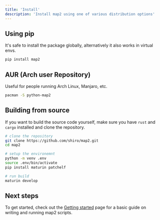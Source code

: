 ```yaml
---
title: 'Install'
description: 'Install map2 using one of various distribution options'
---
```



## Using pip

It's safe to install the package globally, alternatively it also works in virtual envs.

```bash
pip install map2
```

## AUR (Arch user Repository)

Useful for people running Arch Linux, Manjaro, etc.

```bash
pacman -S python-map2
```

## Building from source

If you want to build the source code yourself, make sure you have `rust` and `cargo` installed
and clone the repository.

```bash
# clone the repository
git clone https://github.com/shiro/map2.git
cd map2

# setup the environemnt
python -m venv .env
source .env/bin/activate
pip install maturin patchelf

# run build
maturin develop
```

## Next steps

To get started, check out the [Getting started](/map2/en/basics/getting-started) page for a
basic guide on writing and running map2 scripts.
